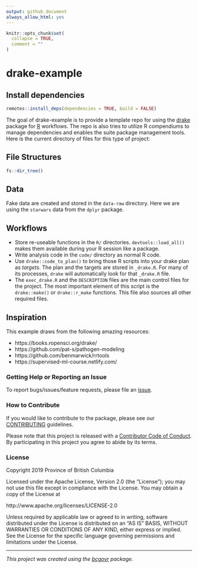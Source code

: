 ```yaml
---
output: github_document
always_allow_html: yes
---
```



<!--
Copyright 2018 Province of British Columbia

Licensed under the Apache License, Version 2.0 (the "License");
you may not use this file except in compliance with the License.
You may obtain a copy of the License at

http://www.apache.org/licenses/LICENSE-2.0

Unless required by applicable law or agreed to in writing, software distributed under the License is distributed on an "AS IS" BASIS,
WITHOUT WARRANTIES OR CONDITIONS OF ANY KIND, either express or implied.
See the License for the specific language governing permissions and limitations under the License.
-->

```r
knitr::opts_chunk$set(
  collapse = TRUE,
  comment = ""
)
```
# drake-example


## Install dependencies
```r
remotes::install_deps(dependencies = TRUE, build = FALSE)
```


The goal of drake-example is to provide a template repo for using the [drake](https://ropensci.github.io/drake/) package for [R](https://www.r-project.org/) workflows. The repo is also tries to utilize R compendiums to manage dependencies and enables the suite package management tools. Here is the current directory of files for this type of project:

## File Structures
```r
fs::dir_tree()
```


## Data
Fake data are created and stored in the `data-raw` directory. Here we are using the `starwars` data from the `dplyr` package. 

## Workflows

- Store re-useable functions in the `R/` directories. `devtools::load_all()` makes them available during your R session like a package.
- Write analysis code in the `code/` directory as normal R code. 
- Use `drake::code_to_plan()` to bring those R scripts into your drake plan as _targets_. The plan and the targets are stored in `_drake.R`. For many of its processes, `drake` will automatically look for that `_drake.R` file. 
- The `exec_drake.R` and the `DESCRIPTION` files are the main control files for the project. The most important element of this script is the `drake::make()` or `drake::r_make` functions. This file also sources all other required files.   

## Inspiration
This example draws from the following amazing resources:

- https://books.ropensci.org/drake/
- https://github.com/pat-s/pathogen-modeling
- https://github.com/benmarwick/rrtools
- https://supervised-ml-course.netlify.com/

### Getting Help or Reporting an Issue

To report bugs/issues/feature requests, please file an [issue](https://github.com/bcgov/drake-example/issues/).

### How to Contribute

If you would like to contribute to the package, please see our 
[CONTRIBUTING](CONTRIBUTING.md) guidelines.

Please note that this project is released with a [Contributor Code of Conduct](CODE_OF_CONDUCT.md). By participating in this project you agree to abide by its terms.


### License

Copyright 2019 Province of British Columbia

Licensed under the Apache License, Version 2.0 (the "License");
you may not use this file except in compliance with the License.
You may obtain a copy of the License at

http://www.apache.org/licenses/LICENSE-2.0

Unless required by applicable law or agreed to in writing, software distributed under the License is distributed on an "AS IS" BASIS,
WITHOUT WARRANTIES OR CONDITIONS OF ANY KIND, either express or implied.
See the License for the specific language governing permissions and limitations under the License.

---
*This project was created using the [bcgovr](https://github.com/bcgov/bcgovr) package.* 

